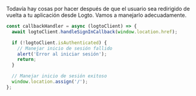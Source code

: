 Todavía hay cosas por hacer después de que el usuario sea redirigido de vuelta a tu aplicación desde Logto. Vamos a manejarlo adecuadamente.

```js title="pages/Callback.js"
const callbackHandler = async (logtoClient) => {
  await logtoClient.handleSignInCallback(window.location.href);

  if (!logtoClient.isAuthenticated) {
    // Manejar inicio de sesión fallido
    alert('Error al iniciar sesión');
    return;
  }

  // Manejar inicio de sesión exitoso
  window.location.assign('/');
};
```
